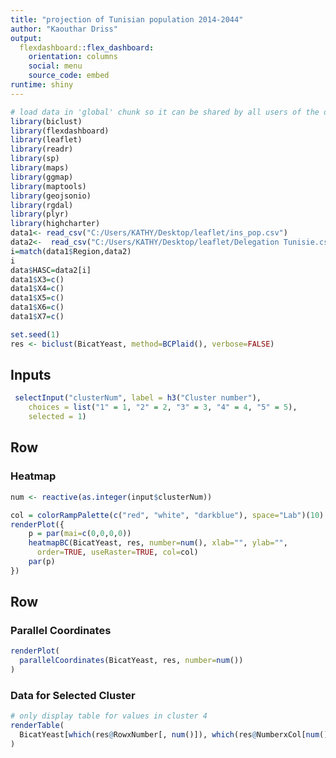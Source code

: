 ---
title: "projection of Tunisian population 2014-2044"
author: "Kaouthar Driss"
output: 
  flexdashboard::flex_dashboard:
    orientation: columns
    social: menu
    source_code: embed
runtime: shiny
---

```{r global, include=FALSE}
# load data in 'global' chunk so it can be shared by all users of the dashboard
library(biclust)
library(flexdashboard)
library(leaflet)
library(readr)
library(sp)
library(maps)
library(ggmap)
library(maptools)
library(geojsonio)
library(rgdal)
library(plyr)
library(highcharter)
data1<- read_csv("C:/Users/KATHY/Desktop/leaflet/ins_pop.csv")
data2<-  read_csv("C:/Users/KATHY/Desktop/leaflet/Delegation Tunisie.csv")
i=match(data1$Region,data2)
i
data$HASC=data2[i]
data1$X3=c()
data1$X4=c()
data1$X5=c()
data1$X6=c()
data1$X7=c()

set.seed(1)
res <- biclust(BicatYeast, method=BCPlaid(), verbose=FALSE)
```

Inputs {.sidebar}
-----------------------------------------------------------------------

```{r}
 selectInput("clusterNum", label = h3("Cluster number"), 
    choices = list("1" = 1, "2" = 2, "3" = 3, "4" = 4, "5" = 5), 
    selected = 1)
```


Row
-----------------------------------------------------------------------

### Heatmap
    
```{r}

num <- reactive(as.integer(input$clusterNum))

col = colorRampPalette(c("red", "white", "darkblue"), space="Lab")(10)
renderPlot({
    p = par(mai=c(0,0,0,0))
    heatmapBC(BicatYeast, res, number=num(), xlab="", ylab="",
      order=TRUE, useRaster=TRUE, col=col)
    par(p)
})
```


Row {.tabset}
-----------------------------------------------------------------------

### Parallel Coordinates
    
```{r}
renderPlot(
  parallelCoordinates(BicatYeast, res, number=num())
)
```
   
### Data for Selected Cluster

```{r}
# only display table for values in cluster 4
renderTable(
  BicatYeast[which(res@RowxNumber[, num()]), which(res@NumberxCol[num(), ])]
)
```
